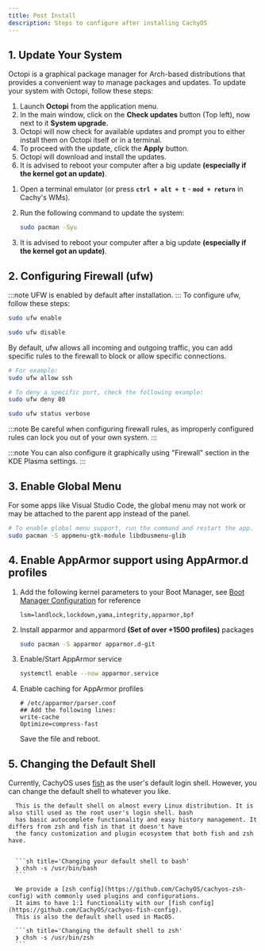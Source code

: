 ```yaml
---
title: Post Install
description: Steps to configure after installing CachyOS
---
```



## 1\. Update Your System

<Tabs>

<TabItem label="Updating with Octopi">

Octopi is a graphical package manager for Arch-based distributions that provides a convenient way to manage packages and updates.
To update your system with Octopi, follow these steps:

<Steps>

1. Launch **Octopi** from the application menu.
2. In the main window, click on the **Check updates** button (Top left), now next to it **System upgrade.**
3. Octopi will now check for available updates and prompt you to either install them on Octopi itself or in a terminal.
4. To proceed with the update, click the **Apply** button.
5. Octopi will download and install the updates.
6. It is advised to reboot your computer after a big update **(especially if the kernel got an update)**.

</Steps>

</TabItem>

<TabItem label="Updating with Pacman">

<Steps>

1. Open a terminal emulator (or press **`ctrl + alt + t`** - **`mod + return`** in Cachy's WMs).
2. Run the following command to update the system:

   ```sh
   sudo pacman -Syu
   ```
3. It is advised to reboot your computer after a big update **(especially if the kernel got an update)**.

</Steps>

</TabItem>

</Tabs>

## 2\. Configuring Firewall (ufw)
:::note
UFW is enabled by default after installation.
:::
To configure ufw, follow these steps:

<Tabs>

<TabItem label="Enable">

```bash
sudo ufw enable
```

</TabItem>

<TabItem label="Disable">

```bash
sudo ufw disable
```

</TabItem>

<TabItem label="Allow">

By default, ufw allows all incoming and outgoing traffic, you can add specific rules to the firewall to block or allow specific connections.

```bash
# For example:
sudo ufw allow ssh
```

</TabItem>

<TabItem label="Deny">

```bash
# To deny a specific port, check the following example:
sudo ufw deny 80
```

</TabItem>

<TabItem label="Status">

```bash
sudo ufw status verbose
```

</TabItem>

</Tabs>

:::note
Be careful when configuring firewall rules, as improperly configured rules can lock you out of your own system.
:::

:::note
You can also configure it graphically using "Firewall" section in the KDE Plasma settings.
:::

## 3\. Enable Global Menu
For some apps like Visual Studio Code, the global menu may not work or may be attached to the parent app instead of the panel.

```sh
# To enable global menu support, run the command and restart the app.
sudo pacman -S appmenu-gtk-module libdbusmenu-glib
```

## 4\. Enable AppArmor support using AppArmor.d profiles

<Steps>

1. Add the following kernel parameters to your Boot Manager, see [Boot Manager Configuration](/configuration/boot_manager_configuration) for reference

   ```text
   lsm=landlock,lockdown,yama,integrity,apparmor,bpf
   ```

2. Install apparmor and apparmord **(Set of over +1500 profiles)** packages
   ```bash
   sudo pacman -S apparmor apparmor.d-git
   ```

3. Enable/Start AppArmor service

   ```bash
   systemctl enable --now apparmor.service
   ```

4. Enable caching for AppArmor profiles

   ```shell
   # /etc/apparmor/parser.conf
   ## Add the following lines:
   write-cache
   Optimize=compress-fast
   ```
   Save the file and reboot.
</Steps>

## 5\. Changing the Default Shell

Currently, CachyOS uses [fish](https://fishshell.com/) as the user's default login shell. However, you can change
the default shell to whatever you like.

<Tabs>
   <TabItem label='bash'>

      This is the default shell on almost every Linux distribution. It is also still used as the root user's login shell. bash
      has basic autocomplete functionality and easy history management. It differs from zsh and fish in that it doesn't have
      the fancy customization and plugin ecosystem that both fish and zsh have.


      ```sh title='Changing your default shell to bash'
      ❯ chsh -s /usr/bin/bash
      ```

   </TabItem>

   <TabItem label='zsh'>

      We provide a [zsh config](https://github.com/CachyOS/cachyos-zsh-config) with commonly used plugins and configurations.
      It aims to have 1:1 functionality with our [fish config](https://github.com/CachyOS/cachyos-fish-config).
      This is also the default shell used in MacOS.

      ```sh title='Changing the default shell to zsh'
      ❯ chsh -s /usr/bin/zsh
      ```

   </TabItem>
</Tabs>
